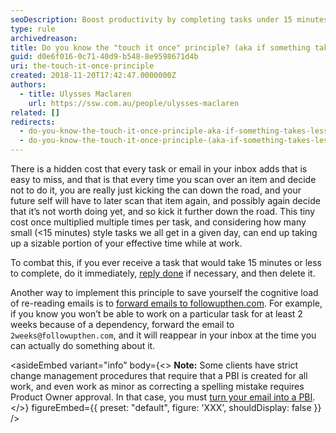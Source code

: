```yaml
---
seoDescription: Boost productivity by completing tasks under 15 minutes immediately and reducing decision fatigue.
type: rule
archivedreason:
title: Do you know the "touch it once" principle? (aka if something takes less than 15 minutes, do it immediately)
guid: d0e6f016-0c71-40d9-b548-8e9598671d4b
uri: the-touch-it-once-principle
created: 2018-11-20T17:42:47.0000000Z
authors:
  - title: Ulysses Maclaren
    url: https://ssw.com.au/people/ulysses-maclaren
related: []
redirects:
  - do-you-know-the-touch-it-once-principle-aka-if-something-takes-less-than-5-minutes-do-it-immediately
  - do-you-know-the-touch-it-once-principle-(aka-if-something-takes-less-than-5-minutes-do-it-immediately)
---
```


There is a hidden cost that every task or email in your inbox adds that is easy to miss, and that is that every time you scan over an item and decide not to do it, you are really just kicking the can down the road, and your future self will have to later scan that item again, and possibly again decide that it’s not worth doing yet, and so kick it further down the road.
This tiny cost once multiplied multiple times per task, and considering how many small (&lt;15 minutes) style tasks we all get in a given day, can end up taking up a sizable portion of your effective time while at work.

To combat this, if you ever receive a task that would take 15 minutes or less to complete, do it immediately, [reply done](/dones-do-you-reply-done-and-delete-the-original-email) if necessary, and then delete it.

Another way to implement this principle to save yourself the cognitive load of re-reading emails is to [forward emails to followupthen.com](/do-you-follow-up-emails-effectively). For example, if you know you won’t be able to work on a particular task for at least 2 weeks because of a dependency, forward the email to `2weeks@followupthen.com`, and it will reappear in your inbox at the time you can actually do something about it.

<asideEmbed
  variant="info"
  body={<>
    **Note:** Some clients have strict change management procedures that require that a PBI is created for all work, and even work as minor as correcting a spelling mistake requires Product Owner approval. In that case, you must [turn your email into a PBI](/turn-emails-into-pbis).
  </>}
  figureEmbed={{
    preset: "default",
    figure: 'XXX',
    shouldDisplay: false
  }}
/>